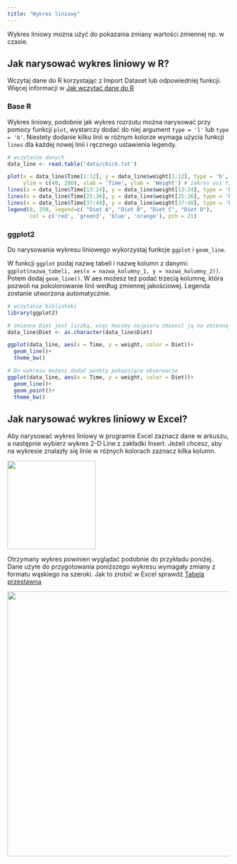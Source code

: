 ```yaml
---
title: "Wykres liniowy"
---
```


Wykres liniowy można użyć do pokazania zmiany wartości zmiennej np. w czasie.

## Jak narysować wykres liniowy w R?

Wczytaj dane do R korzystając z Import Dataset lub odpowiedniej funkcji. Więcej informacji w [Jak wczytać dane do R](wczytanie_danych.qmd)

### Base R

Wykres liniowy, podobnie jak wykres rozrzutu można narysować przy pomocy funkcji `plot`, wystarczy dodać do niej argument `type = 'l'` lub `type = 'b'`. Niestety dodanie kilku linii w różnym kolorze wymaga użycia funkcji `lines` dla każdej nowej linii i ręcznego ustawienia legendy.

```r
# wczytanie danych
data_line <- read.table('data/chick.txt') 

plot(x = data_line$Time[1:12], y = data_line$weight[1:12], type = 'b', col = 'red', 
     ylim = c(40, 280), xlab = 'Time', ylab = 'Weight') # zakres osi Y, nazwy osi X i Y
lines(x = data_line$Time[13:24], y = data_line$weight[13:24], type = 'b', col = 'green3')
lines(x = data_line$Time[25:36], y = data_line$weight[25:36], type = 'b', col = 'blue')
lines(x = data_line$Time[37:48], y = data_line$weight[37:48], type = 'b', col = 'orange')
legend(0, 250, legend=c( "Diet A", "Diet B", "Diet C", "Diet D"),
       col = c('red', 'green3', 'blue', 'orange'), pch = 21)

```

### ggplot2

Do narysowania wykresu liniowego wykorzystaj funkcje `ggplot` i `geom_line`.

W funkcji `ggplot` podaj nazwę tabeli i nazwę kolumn z danymi: `ggplot(nazwa_tabeli, aes(x = nazwa_kolumny_1, y = nazwa_kolumny_2))`. Potem dodaj `geom_line()`. W aes możesz też podać trzecią kolumnę, która pozwoli na pokolorowanie linii według zmiennej jakościowej. Legenda zostanie utworzona automatycznie.

```r
# wczytanie biblioteki
library(ggplot2)

# zmienna Diet jest liczbą, więc musimy najpierw zmienić ją na zmienną tekstową
data_line$Diet <- as.character(data_line$Diet)

ggplot(data_line, aes(x = Time, y = weight, color = Diet))+
  geom_line()+
  theme_bw()

# Do wykresu możesz dodać punkty pokazujące obserwacje
ggplot(data_line, aes(x = Time, y = weight, color = Diet))+
  geom_line()+
  geom_point()+
  theme_bw()
```

## Jak narysować wykres liniowy w Excel?

Aby narysować wykres liniowy w programie Excel zaznacz dane w arkuszu, a następnie wybierz wykres 2-D Line z zakładki Insert. Jeżeli chcesz, aby na wykresie znalazły się linie w różnych kolorach zaznacz kilka kolumn.

![](images/excel_screenshots/excel_line.png){fig-align="center" width="200"}

Otrzymany wykres powinien wyglądać podobnie do przykładu poniżej. Dane użyte do przygotowania poniższego wykresu wymagały zmiany z formatu wąskiego na szeroki. Jak to zrobić w Excel sprawdź [Tabela przestawna](wczytanie_danych.qmd#tabela-przestawna)

![](images/excel_screenshots/excel_line4.png){fig-align="center" width="600"}

